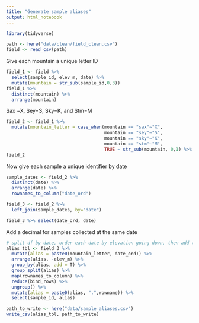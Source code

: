 ```yaml
---
title: "Generate sample aliases"
output: html_notebook
---
```


```r
library(tidyverse)
```

```r
path <- here("data/clean/field_clean.csv")
field <- read_csv(path)
```
Give each mountain a unique letter ID
```r
field_1 <- field %>% 
  select(sample_id, elev_m, date) %>% 
  mutate(mountain = str_sub(sample_id,0,3)) 
field_1 %>% 
  distinct(mountain) %>% 
  arrange(mountain)
```

Sax =X, Sey=S, Sky=K, and Stm=M
```r
field_2 <- field_1 %>% 
  mutate(mountain_letter = case_when(mountain == "sax"~"X",
                                     mountain == "sey"~"S",
                                     mountain == "sky"~"K",
                                     mountain == "stm"~"M",
                                     TRUE ~ str_sub(mountain, 0,1) %>% toupper()))
field_2
```

Now give each sample a unique identifier by date
```r
sample_dates <- field_2 %>%
  distinct(date) %>% 
  arrange(date) %>% 
  rownames_to_column("date_ord")

field_3 <- field_2 %>% 
  left_join(sample_dates, by="date")

field_3 %>% select(date_ord, date)
```

Add a decimal for samples collected at the same date
```r
# split df by date, order each date by elevation going down, then add this as decimal to the alias
alias_tbl <- field_3 %>% 
  mutate(alias = paste0(mountain_letter, date_ord)) %>% 
  arrange(alias, -elev_m) %>% 
  group_by(alias, add = T) %>% 
  group_split(alias) %>% 
  map(rownames_to_column) %>% 
  reduce(bind_rows) %>%
  ungroup() %>% 
  mutate(alias = paste0(alias, ".",rowname)) %>% 
  select(sample_id, alias)
```

```r
path_to_write <- here("data/sample_aliases.csv")
write_csv(alias_tbl, path_to_write)
```

